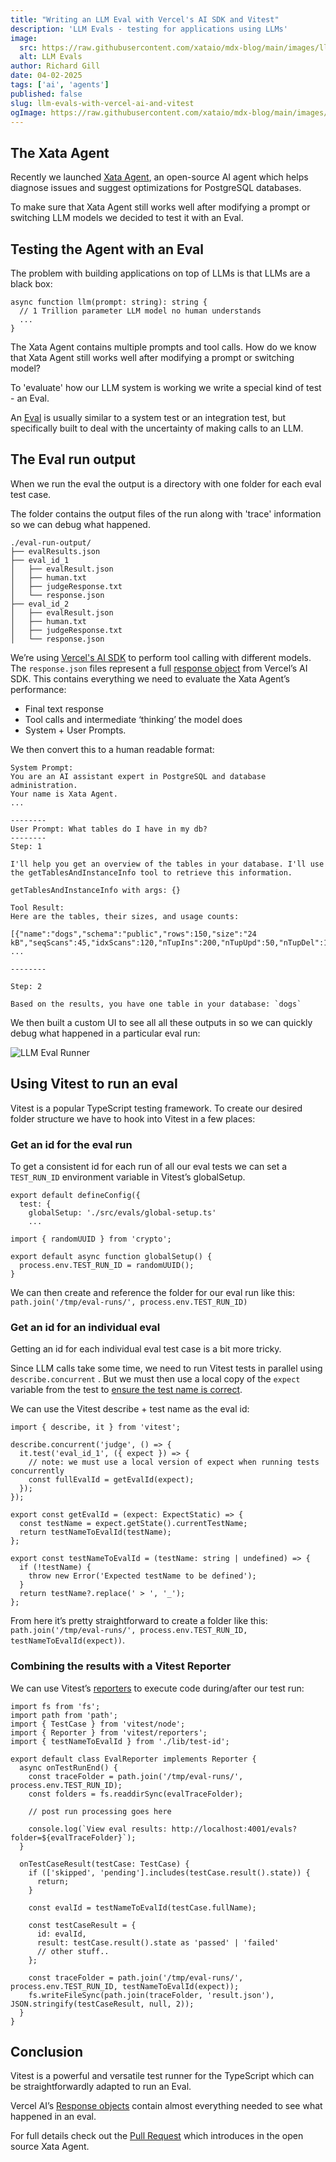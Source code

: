 ```yaml
---
title: "Writing an LLM Eval with Vercel's AI SDK and Vitest"
description: 'LLM Evals - testing for applications using LLMs'
image:
  src: https://raw.githubusercontent.com/xataio/mdx-blog/main/images/llm-evals-with-vercel-ai-and-vitest@2x.png
  alt: LLM Evals
author: Richard Gill
date: 04-02-2025
tags: ['ai', 'agents']
published: false
slug: llm-evals-with-vercel-ai-and-vitest
ogImage: https://raw.githubusercontent.com/xataio/mdx-blog/main/images/llm-evals-with-vercel-ai-and-vitest-og@2x.png
---
```


## The Xata Agent

Recently we launched [Xata Agent](https://github.com/xataio/agent), an open-source AI agent which helps diagnose issues and suggest optimizations for PostgreSQL databases.

To make sure that Xata Agent still works well after modifying a prompt or switching LLM models we decided to test it with an Eval.

## Testing the Agent with an Eval

The problem with building applications on top of LLMs is that LLMs are a black box:

```tsx
async function llm(prompt: string): string {
  // 1 Trillion parameter LLM model no human understands
  ...
}
```

The Xata Agent contains multiple prompts and tool calls. How do we know that Xata Agent still works well after modifying a prompt or switching model?

To 'evaluate' how our LLM system is working we write a special kind of test - an Eval.

An [Eval](https://hamel.dev/blog/posts/evals/) is usually similar to a system test or an integration test, but specifically built to deal with the uncertainty of making calls to an LLM.

## The Eval run output

When we run the eval the output is a directory with one folder for each eval test case.

The folder contains the output files of the run along with 'trace' information so we can debug what happened.

```text
./eval-run-output/
├── evalResults.json
├── eval_id_1
│   ├── evalResult.json
│   ├── human.txt
│   ├── judgeResponse.txt
│   └── response.json
├── eval_id_2
│   ├── evalResult.json
│   ├── human.txt
│   ├── judgeResponse.txt
│   └── response.json
```

We’re using [Vercel's AI SDK](https://sdk.vercel.ai/) to perform tool calling with different models. The `response.json` files represent a full [response object](https://sdk.vercel.ai/docs/reference/ai-sdk-core/generate-text#returns) from Vercel’s AI SDK. This contains everything we need to evaluate the Xata Agent’s performance:

- Final text response
- Tool calls and intermediate ‘thinking’ the model does
- System + User Prompts.

We then convert this to a human readable format:

```text
System Prompt:
You are an AI assistant expert in PostgreSQL and database administration.
Your name is Xata Agent.
...

--------
User Prompt: What tables do I have in my db?
--------
Step: 1

I'll help you get an overview of the tables in your database. I'll use the getTablesAndInstanceInfo tool to retrieve this information.

getTablesAndInstanceInfo with args: {}

Tool Result:
Here are the tables, their sizes, and usage counts:

[{"name":"dogs","schema":"public","rows":150,"size":"24 kB","seqScans":45,"idxScans":120,"nTupIns":200,"nTupUpd":50,"nTupDel":10}]
...

--------

Step: 2

Based on the results, you have one table in your database: `dogs`

```

We then built a custom UI to see all all these outputs in so we can quickly debug what happened in a particular eval run:

![LLM Eval Runner](images/llm-eval-runner.png)

## Using Vitest to run an eval

Vitest is a popular TypeScript testing framework. To create our desired folder structure we have to hook into Vitest in a few places:

### Get an id for the eval run

To get a consistent id for each run of all our eval tests we can set a `TEST_RUN_ID` environment variable in Vitest’s globalSetup.

```tsx
export default defineConfig({
  test: {
    globalSetup: './src/evals/global-setup.ts'
    ...
```

```tsx
import { randomUUID } from 'crypto';

export default async function globalSetup() {
  process.env.TEST_RUN_ID = randomUUID();
}
```

We can then create and reference the folder for our eval run like this: `path.join('/tmp/eval-runs/', process.env.TEST_RUN_ID)`

### Get an id for an individual eval

Getting an id for each individual eval test case is a bit more tricky.

Since LLM calls take some time, we need to run Vitest tests in parallel using `describe.concurrent` . But we must then use a local copy of the `expect` variable from the test to [ensure the test name is correct](https://vitest.dev/api/#describe-concurrent).

We can use the Vitest describe + test name as the eval id:

```tsx
import { describe, it } from 'vitest';

describe.concurrent('judge', () => {
  it.test('eval_id_1', ({ expect }) => {
    // note: we must use a local version of expect when running tests concurrently
    const fullEvalId = getEvalId(expect);
  });
});

export const getEvalId = (expect: ExpectStatic) => {
  const testName = expect.getState().currentTestName;
  return testNameToEvalId(testName);
};

export const testNameToEvalId = (testName: string | undefined) => {
  if (!testName) {
    throw new Error('Expected testName to be defined');
  }
  return testName?.replace(' > ', '_');
};
```

From here it’s pretty straightforward to create a folder like this: `path.join('/tmp/eval-runs/', process.env.TEST_RUN_ID, testNameToEvalId(expect))`.

### Combining the results with a Vitest Reporter

We can use Vitest’s [reporters](https://vitest.dev/advanced/reporters.html) to execute code during/after our test run:

```tsx
import fs from 'fs';
import path from 'path';
import { TestCase } from 'vitest/node';
import { Reporter } from 'vitest/reporters';
import { testNameToEvalId } from './lib/test-id';

export default class EvalReporter implements Reporter {
  async onTestRunEnd() {
    const traceFolder = path.join('/tmp/eval-runs/', process.env.TEST_RUN_ID);
    const folders = fs.readdirSync(evalTraceFolder);

    // post run processing goes here

    console.log(`View eval results: http://localhost:4001/evals?folder=${evalTraceFolder}`);
  }

  onTestCaseResult(testCase: TestCase) {
    if (['skipped', 'pending'].includes(testCase.result().state)) {
      return;
    }

    const evalId = testNameToEvalId(testCase.fullName);

    const testCaseResult = {
      id: evalId,
      result: testCase.result().state as 'passed' | 'failed'
      // other stuff..
    };

    const traceFolder = path.join('/tmp/eval-runs/', process.env.TEST_RUN_ID, testNameToEvalId(expect));
    fs.writeFileSync(path.join(traceFolder, 'result.json'), JSON.stringify(testCaseResult, null, 2));
  }
}
```

## Conclusion

Vitest is a powerful and versatile test runner for the TypeScript which can be straightforwardly adapted to run an Eval.

Vercel AI’s [Response objects](https://sdk.vercel.ai/docs/reference/ai-sdk-core/generate-text#returns) contain almost everything needed to see what happened in an eval.

For full details check out the [Pull Request](https://github.com/xataio/agent/commit/ff3a2534281efc6312182ff8c55e99dca5bcabcd) which introduces in the open source Xata Agent.

